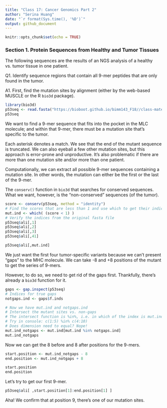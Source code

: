 ```yaml
---
title: "Class 17: Cancer Genomics Part 2"
author: "Serina Huang"
date: "`r format(Sys.time(), '%D')`"
output: github_document
---
```


```r
knitr::opts_chunk$set(echo = TRUE)
```

### Section 1. Protein Sequences from Healthy and Tumor Tissues
The following sequences are the results of an NGS analysis of a healthy vs. tumor tissue in one patient.

Q1. Identify sequence regions that contain all 9-mer peptides that are only found in the tumor.

A1. First, find the mutation sites by alignment (either by the web-based MUSCLE or the R `bio3d` package).
```r
library(bio3d)
p53seq <- read.fasta("https://bioboot.github.io/bimm143_F18//class-material/lecture18_sequences.fa")
p53seq
```

We want to find a 9-mer sequence that fits into the pocket in the MLC molecule; and within that 9-mer, there must be a mutation site that's specific to the tumor.

Each asterisk denotes a match. We see that the end of the mutant sequence is truncated. We can also eyeball a few other mutation sites, but this approach is error-prone and unproductive. It's also problematic if there are more than one mutation site and/or more than one patient.

Computationally, we can extract all possible 9-mer sequences containing a mutation site. In other words, the mutation can either be the first or the last of the 9-mer.

The `conserv()` function in `bio3d` that searches for conserved sequences. What we want, however, is the "non-conserved" sequences (of the tumor).
```r
score <- conserv(p53seq, method = "identity")
# Find the scores that are less than 1 and use which to get their indices
mut.ind <- which( (score < 1) )
# Verify the indices from the original fasta file
p53seq$ali[,1]
p53seq$ali[,2]
p53seq$ali[,3]
p53seq$ali[,41]

p53seq$ali[,mut.ind]
```

We just want the first four tumor-specific variants because we can't present "gaps" to the MHC molecule. We can take -8 and +8 positions of the mutant to get the series of 9-mers.

However, to do so, we need to get rid of the gaps first. Thankfully, there's already a `bio3d` function for it.
```r
gaps <- gap.inspect(p53seq)
# Indices for true gaps
notgaps.ind <- gaps$f.inds

# Now we have mut.ind and notgaps.ind
# Intersect the mutant sites vs. non-gaps
# The intersect function is %in%, i.e. in which of the index is mut.ind in notgaps.ind?
# Try in console: c(1:5) %in% c(4:10)
# Does dimension need to equal? Nope!
mut.ind_notgaps <- mut.ind[mut.ind %in% notgaps.ind]
mut.ind_notgaps
```

Now we can get the 8 before and 8 after positions for the 9-mers.
```r
start.position <- mut.ind_notgaps - 8
end.position <- mut.ind_notgaps + 8

start.position
end.position
```

Let's try to get our first 9-mer.
```r
p53seq$ali[ ,start.position[1]:end.position[1] ]
```

Aha! We confirm that at position 9, there's one of our mutation sites.
